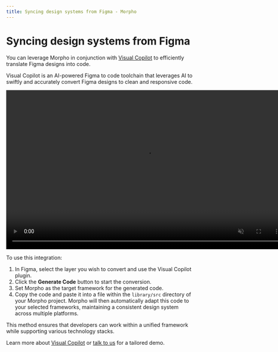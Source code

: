 ```yaml
---
title: Syncing design systems from Figma - Morpho
---
```


# Syncing design systems from Figma

You can leverage Morpho in conjunction with [Visual Copilot](https://www.builder.io/m/design-to-code) to efficiently translate Figma designs into code.

Visual Copilot is an AI-powered Figma to code toolchain that leverages AI to swiftly and accurately convert Figma designs to clean and responsive code.

<video
  width="752"
  height="428"
  autoplay
  playsInline
  muted
  loop
  src="https://cdn.builder.io/o/assets%2FYJIGb4i01jvw0SRdL5Bt%2F65d28d32b11d4577b116d6853dd72ce8%2Fcompressed?apiKey=YJIGb4i01jvw0SRdL5Bt&token=65d28d32b11d4577b116d6853dd72ce8&alt=media&optimized=true"
/>

To use this integration:

1. In Figma, select the layer you wish to convert and use the Visual Copilot plugin.
2. Click the **Generate Code** button to start the conversion.
3. Set Morpho as the target framework for the generated code.
4. Copy the code and paste it into a file within the `library/src` directory of your Morpho project. Morpho will then automatically adapt this code to your selected frameworks, maintaining a consistent design system across multiple platforms.

This method ensures that developers can work within a unified framework while supporting various technology stacks.

Learn more about [Visual Copilot](https://www.builder.io/c/docs/visual-copilot) or [talk to us](https://www.builder.io/m/demo?utm_source=builder-docs-morpho&utm_campaign=builder-docs&utm_medium=website) for a tailored demo.
